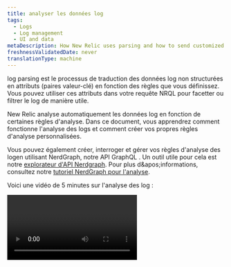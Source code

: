 ```yaml
---
title: analyser les données log
tags:
  - Logs
  - Log management
  - UI and data
metaDescription: How New Relic uses parsing and how to send customized log data.
freshnessValidatedDate: never
translationType: machine
---
```


log <DNT>parsing</DNT> est le processus de traduction des données log non structurées en attributs (paires valeur-clé) en fonction des règles que vous définissez. Vous pouvez utiliser ces attributs dans votre requête NRQL pour facetter ou filtrer le log de manière utile.

New Relic analyse automatiquement les données log en fonction de certaines règles d'analyse. Dans ce document, vous apprendrez comment fonctionne l'analyse des logs et comment créer vos propres règles d'analyse personnalisées.

Vous pouvez également créer, interroger et gérer vos règles d'analyse des logen utilisant NerdGraph, notre API GraphQL . Un outil utile pour cela est notre [explorateur d'API Nerdgraph](https://api.newrelic.com/graphiql). Pour plus d&amp;apos;informations, consultez notre [tutoriel NerdGraph pour l'analyse](/docs/apis/nerdgraph/examples/nerdgraph-log-parsing-rules-tutorial/).

Voici une vidéo de 5 minutes sur l'analyse des log :

<Video id="xPWM46yw3bQ" type="youtube" />

## Exemple d'analyse [#parsing-defined]

Un bon exemple est un log d’accès NGINX par défaut contenant du texte non structuré. C'est utile pour la recherche mais pas pour grand chose d'autre. Voici un exemple d'une ligne typique :

```
127.180.71.3 - - [10/May/1997:08:05:32 +0000] "GET /downloads/product_1 HTTP/1.1" 304 0 "-" "Debian APT-HTTP/1.3 (0.8.16~exp12ubuntu10.21)"
```

Dans un format non analysé, vous devrez effectuer une recherche en texte intégral pour répondre à la plupart des questions. Après analyse, le log est organisé en attributs, comme `response code` et `request URL`:

```json
{
  "remote_addr":"93.180.71.3",
  "time":"1586514731",
  "method":"GET",
  "path":"/downloads/product_1",
  "version":"HTTP/1.1",
  "response":"304",
  "bytesSent": 0,
  "user_agent": "Debian APT-HTTP/1.3 (0.8.16~exp12ubuntu10.21)"
}
```

analyse facilite la création [de requêtes personnalisées](/docs/using-new-relic/data/understand-data/query-new-relic-data) qui s&amp;apos;appuient sur ces valeurs. Cela vous aide à comprendre la distribution des codes de réponse par URL de demande et à trouver rapidement les pages problématiques.

## Comment fonctionne l'analyse des log [#how-it-works]

Voici un aperçu de la manière dont New Relic implémente l'analyse des logs :

<table>
  <thead>
    <tr>
      <th style={{ width: "100px" }}>
        analyser des logs
      </th>

      <th>
        Comment ça marche
      </th>
    </tr>
  </thead>

  <tbody>
    <tr>
      <td>
        Quoi
      </td>

      <td>
        * L'analyse est appliquée à un champ sélectionné spécifique. Par défaut, le champ `message` est utilisé. Cependant, n&amp;apos;importe quel champ/attribut peut être choisi, même celui qui n&amp;apos;existe pas actuellement dans vos données.
        * Chaque règle d'analyse est créée à l'aide d'une clause NRQL `WHERE` qui détermine quel log la règle tentera d&amp;apos;analyser.
        * Pour simplifier le processus de correspondance, nous vous recommandons d'ajouter un attribut [`logtype`](#logtype) à votre log. Cependant, vous n&amp;apos;êtes pas limité à l&amp;apos;utilisation de `logtype`; un ou plusieurs attributs peuvent être utilisés comme critères de correspondance dans la clause NRQL `WHERE`.
      </td>
    </tr>

    <tr>
      <td>
        Quand
      </td>

      <td>
        * analyser ne sera appliqué qu'une seule fois à chaque message de log. Si plusieurs règles d'analyse correspondent au log, seule la première qui réussit sera appliquée.
        * Les règles d’analyse ne sont pas ordonnées. Si plusieurs règles d'analyse correspondent à un log, une est choisie au hasard. Assurez-vous de créer vos règles d’analyse de manière à ce qu’elles ne correspondent pas au même log.
        * L'analyse a lieu lors de l'ingestion log , avant que les données ne soient écrites dans NRDB. Une fois les données écrites sur le stockage, elles ne peuvent plus être analysées.
        * L'analyse se produit dans le pipeline <DNT>**before**</DNT> des enrichissements de données ont lieu. Soyez prudent lorsque vous définissez les critères de correspondance pour une règle d’analyse. Si les critères sont basés sur un attribut qui n&amp;apos;existe pas avant l&amp;apos;analyse ou l&amp;apos;enrichissement, ces données ne seront pas présentes dans le log lors de la correspondance. Par conséquent, aucune analyse n’aura lieu.
      </td>
    </tr>

    <tr>
      <td>
        Comment
      </td>

      <td>
        * Les règles peuvent être écrites en [Grok](#grok), regex ou un mélange des deux. Grok est une collection de modèles qui font abstraction des expressions régulières complexes.
        * Nous prenons en charge la syntaxe Java Regex dans notre interface utilisateur d'analyse. Pour les noms d'attributs ou de champs dans les groupes de capture, Java Regex autorise uniquement \[A-Za-z0-9].
      </td>
    </tr>
  </tbody>
</table>

## Analyser l'attribut à l'aide de Grok [#grok]

Les modèles d'analyse sont spécifiés à l'aide de Grok, une norme industrielle pour l'analyse des messages de log. Tout log entrant avec un champ `logtype` sera vérifié par rapport à nos [règles d'analyse intégrées](#built-in-rules) et, si possible, le modèle Grok associé est appliqué au log.

Grok est un sur-ensemble d'expressions régulières qui ajoute des modèles nommés intégrés à utiliser à la place des expressions régulières complexes littérales. Par instance, au lieu de devoir se rappeler qu'un entier peut être associé aux expressions régulières `(?:[+-]?(?:[0-9]+))`, vous pouvez simplement écrire `%{INT}` pour utiliser le modèle Grok `INT`, qui représente les mêmes expressions régulières.

Les modèles Grok ont la syntaxe :

```
%{PATTERN_NAME[:OPTIONAL_EXTRACTED_ATTRIBUTE_NAME[:OPTIONAL_TYPE[:OPTIONAL_PARAMETER]]]}
```

Où:

* `PATTERN_NAME` est l&amp;apos;un des modèles Grok pris en charge. Le nom du motif est juste un nom convivial représentant des expressions régulières. Elles sont exactement égales aux expressions régulières correspondantes.
* `OPTIONAL_EXTRACTED_ATTRIBUTE_NAME`, s&amp;apos;il est fourni, est le nom de l&amp;apos;attribut qui sera ajouté à votre message de log avec la valeur correspondant au nom du modèle. Cela équivaut à utiliser un groupe de capture nommé à l’aide d’expressions régulières. Si cela n&amp;apos;est pas fourni, la règle d&amp;apos;analyse correspondra simplement à une région de votre chaîne, mais n&amp;apos;extrairea pas un attribut avec sa valeur.
* `OPTIONAL_TYPE` spécifie le type de valeur d&amp;apos;attribut à extraire. Si elles sont omises, les valeurs sont extraites sous forme de chaînes. Par instance, pour extraire la valeur `123` de `"File Size: 123"` sous forme de nombre dans l&amp;apos;attribut `file_size`, utilisez `value: %{INT:file_size:int}`.
* `OPTIONAL_PARAMETER` spécifie un paramètre facultatif pour certains types. Actuellement, seul le type `datetime` prend un paramètre, voir ci-dessous pour plus de détails.

Vous pouvez également utiliser un mélange d'expressions régulières et de noms de modèles Grok dans votre chaîne correspondante.

Cliquez sur ce lien pour une liste des [modèles Grok](https://github.com/thekrakken/java-grok/tree/master/src/main/resources/patterns) pris en charge et ici pour une liste des [types Grok](#grok-types) pris en charge.

Notez que les noms de variables doivent être explicitement définis et être en minuscules comme `%{URI:uri}`. Des expressions telles que `%{URI}` ou `%{URI:URI}` ne fonctionneraient pas.

<CollapserGroup>
  <Collapser id="grok-example" title="Exemple de Grok : extraire des données utiles de votre log">
    Un enregistrement log pourrait ressembler à ceci :

    ```json
    {
      "message": "54.3.120.2 2048 0"
    }
    ```

    Cette information est exacte, mais sa signification n’est pas vraiment intuitive. Les modèles Grok vous aident à extraire et comprendre les données télémétriques que vous souhaitez. Par exemple, un enregistrement log comme celui-ci est beaucoup plus facile à utiliser :

    ```json
    {
      "host_ip": "43.3.120.2",
      "bytes_received": 2048,
      "bytes_sent": 0
    }
    ```

    Pour ce faire, créez un modèle Grok qui extrait ces trois champs ; par exemple :

    ```
    %{IP:host_ip} %{INT:bytes_received} %{INT:bytes_sent}
    ```

    Après le traitement, votre enregistrement log comprendra les champs `host_ip`, `bytes_received` et `bytes_sent`. Vous pouvez désormais utiliser ces champs dans New Relic pour filtrer, facetter et effectuer des opérations statistiques sur vos données log . Pour plus de détails sur la façon d&amp;apos;analyser les logs avec les modèles Grok dans New Relic, consultez [notre article de blog](https://newrelic.com/blog/how-to-relic/how-to-use-grok-log-parsing).
  </Collapser>

  <Collapser id="grok-ui" title="Exemple d'interface utilisateur : création d'une règle d'analyse Grok">
    Si vous disposez des autorisations appropriées, vous pouvez créer des règles d'analyse dans notre interface utilisateur pour créer, tester et activer l'analyse Grok. Par exemple, pour obtenir un type spécifique de message d’erreur pour l’un de vos microservices appelé Inventory Services, vous devez créer une règle d’analyse Grok qui recherche un message d’erreur et un produit spécifiques. Pour ce faire :

    1. Donnez un nom à la règle ; par exemple, `Inventory Services error parsing`.

    2. Sélectionnez un champ existant à analyser (par défaut = `message`) ou entrez un nouveau nom de champ.

    3. Identifiez la clause NRQL `WHERE` qui agit comme un pré-filtre pour le log entrant ; par exemple, `entity.name='Inventory Service'`. Ce pré-filtre réduit le nombre de logs qui doivent être traités par votre règle, supprimant ainsi les traitements inutiles.

    4. Sélectionnez un log correspondant s'il existe, ou cliquez sur l'onglet Coller log pour coller un exemple log.

    5. Ajoutez la règle d’analyse Grok ; par exemple :

       ```
       Inventory error: %{DATA:error_message} for product %{INT:product_id}
       ```

       Où:

    * `Inventory error`: Le nom de votre règle d&amp;apos;analyse
    * `error_message`:Le message d&amp;apos;erreur que vous souhaitez sélectionner
    * `product_id`: L&amp;apos;ID du produit pour le service d&amp;apos;inventaire

    6. Activez et enregistrez la règle d’analyse.

       Bientôt, vous verrez que votre log de service d'inventaire est enrichi de deux nouveaux champs : `error_message` et `product_id`. À partir de là, vous pouvez effectuer des requêtes sur ces champs, créer des graphiques et des tableaux de bord, définir des alertes, etc.

       Pour plus de détails, consultez [notre documentation sur l'ajout de règles d'analyse personnalisées dans l'interface utilisateur](#custom-parsing).
  </Collapser>

  <Collapser id="grok-types" title="Types de Grok pris en charge">
    Le champ `OPTIONAL_TYPE` spécifie le type de valeur d&amp;apos;attribut à extraire. Si elles sont omises, les valeurs sont extraites sous forme de chaînes.

    Les types pris en charge sont :

    <table>
      <thead>
        <tr>
          <th>
            Type spécifié dans Grok
          </th>

          <th>
            Type stocké dans la base de données New Relic
          </th>
        </tr>
      </thead>

      <tbody>
        <tr>
          <td>
            `boolean`
          </td>

          <td>
            `boolean`
          </td>
        </tr>

        <tr>
          <td>
            `byte` `short` `int` `integer`
          </td>

          <td>
            `integer`
          </td>
        </tr>

        <tr>
          <td>
            `long`
          </td>

          <td>
            `long`
          </td>
        </tr>

        <tr>
          <td>
            `float`
          </td>

          <td>
            `float`
          </td>
        </tr>

        <tr>
          <td>
            `double`
          </td>

          <td>
            `double`
          </td>
        </tr>

        <tr>
          <td>
            `string` (défaut) `text`
          </td>

          <td>
            `string`
          </td>
        </tr>

        <tr>
          <td>
            `date` `datetime`
          </td>

          <td>
            Le temps comme un `long`

            Par défaut, il est interprété comme ISO 8601. Si `OPTIONAL_PARAMETER` est présent, il spécifie la [chaîne de modèle de date et d'heure](https://docs.oracle.com/en/java/javase/21/docs/api/java.base/java/text/SimpleDateFormat.html)à utiliser pour interpréter `datetime`.

            Notez que ceci n'est disponible que pendant l'analyse. Nous avons une [étape d’interprétation d’horodatage supplémentaire et distincte](/docs/logs/ui-data/timestamp-support) qui se produit pour tous les logs plus tard dans le pipeline d’ingestion.
          </td>
        </tr>

        <tr>
          <td>
            `json`
          </td>

          <td>
            Données structurées JSON. Voir [analyser JSON mélangé à du texte brut](#parsing-json) pour plus d&amp;apos;informations.
          </td>
        </tr>

        <tr>
          <td>
            `csv`
          </td>

          <td>
            Données CSV. Voir [Analyser CSV](#parsing-csv) pour plus d&amp;apos;informations.
          </td>
        </tr>

        <tr>
          <td>
            `geo`
          </td>

          <td>
            Localisation géographique à partir des adresses IP. Consultez [Géolocalisation des adresses IP (GeoIP)](#geo) pour plus d&amp;apos;informations.
          </td>
        </tr>

        <tr>
          <td>
            `key value pairs`
          </td>

          <td>
            valeur clé Paire . Voir [analyser les paires de valeurs clés](#parsing-key-value-pairs) pour plus d&amp;apos;informations.
          </td>
        </tr>
      </tbody>
    </table>
  </Collapser>

  <Collapser id="grok-multiline" title="Analyse multiligne de Grok">
    Si vous avez un log multiligne, sachez que le modèle Grok `GREEDYDATA` ne correspond pas aux nouvelles lignes (il est équivalent à `.*`).

    Ainsi, au lieu d'utiliser `%{GREEDYDATA:some_attribute}` directement, vous devrez ajouter l&amp;apos;indicateur multiligne devant lui : `(?s)%{GREEDYDATA:some_attribute}`
  </Collapser>

  <Collapser id="parsing-json" title="analyser du JSON mélangé à du texte brut">
    Le pipeline New Relic Logs analyse vos messages log JSON par défaut, mais vous avez parfois des messages de log JSON mélangés à du texte brut. Dans cette situation, vous souhaiterez peut-être pouvoir les analyser, puis pouvoir filtrer à l’aide de l’attribut JSON. Si tel est le cas, vous pouvez utiliser le [type grok](#grok-syntax) `json` , qui analysera le JSON capturé par le modèle grok. Ce format repose sur 3 parties principales : la syntaxe grok, le préfixe que vous souhaitez attribuer à l&amp;apos;attribut json analysé et le [type grok](#grok-syntax) `json` . En utilisant le [type grok](#grok-syntax) `json` , vous pouvez extraire et analyser du JSON à partir de logs qui ne sont pas correctement formatés ; par exemple, si vos logs sont préfixés par une chaîne de date/heure :

    ```json
    2015-05-13T23:39:43.945958Z {"event": "TestRequest", "status": 200, "response": {"headers": {"X-Custom": "foo"}}, "request": {"headers": {"X-Custom": "bar"}}}
    ```

    Afin d'extraire et d'analyser les données JSON de ce format log , créez l'expression Grok suivante :

    ```
    %{TIMESTAMP_ISO8601:containerTimestamp} %{GREEDYDATA:my_attribute_prefix:json}
    ```

    Le log résultant est :

    ```
    containerTimestamp: "2015-05-13T23:39:43.945958Z"
    my_attribute_prefix.event: "TestRequest"
    my_attribute_prefix.status: 200
    my_attribute_prefix.response.headers.X-Custom: "foo"
    my_attribute_prefix.request.headers.X-Custom: "bar"
    ```

    Vous pouvez définir la liste des attributs à extraire ou à supprimer avec les options `keepAttributes` ou `dropAttributes`. Par exemple, avec l&amp;apos;expression Grok suivante :

    ```
    %{TIMESTAMP_ISO8601:containerTimestamp} %{GREEDYDATA:my_attribute_prefix:json({"keepAttributes": ["my_attribute_prefix.event", "my_attribute_prefix.response.headers.X-Custom"]})}
    ```

    Le log résultant est :

    ```
    containerTimestamp: "2015-05-13T23:39:43.945958Z"
    my_attribute_prefix.event: "TestRequest"
    my_attribute_prefix.request.headers.X-Custom: "bar"
    ```

    Si vous souhaitez omettre le préfixe `my_attribute_prefix` , vous pouvez inclure le `"noPrefix": true` dans la configuration.

    ```
    %{TIMESTAMP_ISO8601:containerTimestamp} %{GREEDYDATA:my_attribute_prefix:json({"noPrefix": true})}
    ```

    Si vous souhaitez omettre le préfixe `my_attribute_prefix` et conserver uniquement l&amp;apos;attribut `status` , vous pouvez inclure `"noPrefix": true` et `"keepAttributes: ["status"]` dans la configuration.

    ```
    %{TIMESTAMP_ISO8601:containerTimestamp} %{GREEDYDATA:my_attribute_prefix:json({"noPrefix": true, "keepAttributes": ["status"]})}
    ```

    Si votre JSON a été échappé, vous pouvez utiliser l'option `isEscaped` pour pouvoir l&amp;apos;analyser. Si votre JSON a été échappé puis cité, vous devez également faire correspondre les guillemets, comme indiqué ci-dessous. Par exemple, avec l&amp;apos;expression Grok suivante :

    ```
    %{TIMESTAMP_ISO8601:containerTimestamp} "%{GREEDYDATA:my_attribute_prefix:json({"isEscaped": true})}"
    ```

    Serait capable d'analyser le message échappé :

    ```
    2015-05-13T23:39:43.945958Z "{\"event\": \"TestRequest\", \"status\": 200, \"response\": {\"headers\": {\"X-Custom\": \"foo\"}}, \"request\": {\"headers\": {\"X-Custom\": \"bar\"}}}"
    ```

    Le log résultant est :

    ```
    containerTimestamp: "2015-05-13T23:39:43.945958Z"
    my_attribute_prefix.event: "TestRequest"
    my_attribute_prefix.status: 200
    my_attribute_prefix.response.headers.X-Custom: "foo"
    my_attribute_prefix.request.headers.X-Custom: "bar"
    ```

    Pour configurer le [type Grok](#grok-syntax) `json` , utilisez `:json(_CONFIG_)`:

    * `json({"dropOriginal": true})`: Supprimez le snippet JSON qui a été utilisé dans l&amp;apos;analyse. Lorsqu&amp;apos;elle est définie sur `true` (valeur par défaut), la règle d&amp;apos;analyse supprimera le snippet JSON d&amp;apos;origine. Notez que l’attribut JSON restera dans le champ de message.
    * `json({"dropOriginal": false})`:Cela affichera la charge utile JSON qui a été extraite. Lorsqu&amp;apos;il est défini sur `false`, la charge utile complète uniquement JSON sera affichée sous un attribut nommé dans `my_attribute_prefix` ci-dessus. Notez que l&amp;apos;attribut JSON restera également dans le champ de message ici, donnant à l&amp;apos;utilisateur 3 vues différentes des données JSON. Si le stockage des trois versions est un problème, il est recommandé d&amp;apos;utiliser la valeur par défaut de `true` ici.
    * `json({"depth": 62})`: Niveaux de profondeur auxquels vous souhaitez analyser la valeur JSON (par défaut 62).
    * `json({"keepAttributes": ["attr1", "attr2", ..., "attrN"]})`:Spécifie quel attribut sera extrait du JSON. La liste fournie ne peut pas être vide. Si cette option configuration n&amp;apos;est pas définie, tous les attributs sont extraits.
    * `json({"dropAttributes": ["attr1", "attr2", ..., "attrN"]})`:Spécifie l&amp;apos;attribut à supprimer du JSON. Si cette option de configuration n&amp;apos;est pas définie, aucun attribut n&amp;apos;est supprimé.
    * `json({"noPrefix": true})`: Définissez cette option sur `true` pour supprimer le préfixe de l&amp;apos;attribut extrait du JSON.
    * `json({"isEscaped": true})`: Définissez cette option sur `true` pour analyser le JSON qui a été échappé (ce que vous voyez généralement lorsque le JSON est transformé en chaîne, par exemple `{\"key\": \"value\"}`)
  </Collapser>

  <Collapser id="parsing-csv" title="analyser CSV">
    Si votre système envoie un log de valeurs séparées par des virgules (CSV) et que vous devez les analyser dans New Relic, vous pouvez utiliser le [type Grok](#grok-syntax) `csv` , qui analyse le CSV capturé par le modèle Grok. Ce format repose sur 3 parties principales : la syntaxe Grok, le préfixe que vous souhaitez attribuer à l&amp;apos;attribut CSV analysé et le [type Grok](#grok-syntax) `csv` . En utilisant le [type Grok](#grok-syntax) `csv` , vous pouvez extraire et analyser le CSV du log.

    Étant donné la ligne log CSV suivante à titre d’exemple :

    ```
    "2015-05-13T23:39:43.945958Z,202,POST,/shopcart/checkout,142,10"
    ```

    Et une règle d'analyse avec la forme suivante :

    ```
    %{GREEDYDATA:log:csv({"columns": ["timestamp", "status", "method", "url", "time", "bytes"]})}
    ```

    Analysera votre log comme suit :

    ```
    log.timestamp: "2015-05-13T23:39:43.945958Z"
    log.status: "202"
    log.method: "POST"
    log.url: "/shopcart/checkout"
    log.time: "142"
    log.bytes: "10"
    ```

    Si vous devez omettre le préfixe « log », vous pouvez inclure le `"noPrefix": true` dans la configuration.

    ```
    %{GREEDYDATA:log:csv({"columns": ["timestamp", "status", "method", "url", "time", "bytes"], "noPrefix": true})}
    ```

    ### configuration des colonnes :

    * Il est obligatoire d'indiquer les colonnes dans la configuration de type CSV Grok (qui doit être un JSON valide).
    * Vous pouvez ignorer n'importe quelle colonne en définissant « \_ » (trait de soulignement) comme nom de colonne pour la supprimer de l'objet résultant.

    ### Options de configuration facultatives :

    Bien que la configuration des « colonnes » soit obligatoire, il est possible de modifier l'analyse du CSV avec les paramètres suivants.

    * <DNT>**dropOriginal**</DNT>: (La valeur par défaut est `true`) Supprimez le snippet CSV utilisé dans l&amp;apos;analyse. Lorsque la valeur est `true` (valeur par défaut), la règle d&amp;apos;analyse supprime le champ d&amp;apos;origine.
    * <DNT>**noPrefix**</DNT>: (La valeur par défaut est `false`) N&amp;apos;inclut pas le nom du champ Grok comme préfixe sur l&amp;apos;objet résultant.
    * <DNT>**separator**</DNT>: (Par défaut `,`) Définit le caractère/la chaîne qui divise chaque colonne.
      * Un autre scénario courant est celui des valeurs séparées par des tabulations (TSV), pour cela vous devez indiquer `\t` comme séparateur, ex. `%{GREEDYDATA:log:csv({"columns": ["timestamp", "status", "method", "url", "time", "bytes"], "separator": "\t"})`
    * <DNT>**quoteChar**</DNT>: (Par défaut `"`) Définit le caractère qui entoure éventuellement le contenu d&amp;apos;une colonne.
  </Collapser>

  <Collapser id="geo" title="Géolocalisation des adresses IP (GeoIP)">
    Si votre système envoie un log contenant des adresses IPv4, New Relic peut les localiser géographiquement et enrichir l'événement de log avec l'attribut spécifié. Vous pouvez utiliser le [type Grok](#grok-syntax) `geo` , qui trouve la position d&amp;apos;une adresse IP capturée par le modèle Grok. Ce format peut être configuré pour renvoyer un ou plusieurs champs liés à l&amp;apos;adresse, tels que la ville, le pays et la latitude/longitude de l&amp;apos;IP.

    Étant donné la ligne log suivante à titre d'exemple :

    ```
    2015-05-13T23:39:43.945958Z 146.190.212.184
    ```

    Et une règle d'analyse avec la forme suivante :

    ```
    %{TIMESTAMP_ISO8601:containerTimestamp} %{GREEDYDATA:ip:geo({"lookup":["city","region","countryCode", "latitude","longitude"]})}
    ```

    Nous allons analyser votre log comme suit :

    ```
    ip: 146.190.212.184
    ip.city: North Bergen
    ip.countryCode: US
    ip.countryName: United States
    ip.latitude: 40.793
    ip.longitude: -74.0247
    ip.postalCode: 07047
    ip.region: NJ
    ip.regionName: New Jersey
    containerTimestamp:2015-05-13T23:39:43.945958Z
    ISO8601_TIMEZONE:Z
    ```

    ### configuration de la recherche :

    Il est obligatoire de spécifier les champs `lookup` souhaités renvoyés par l&amp;apos;action `geo` . Au moins un élément est requis parmi les options suivantes.

    * <DNT>**city**</DNT>: Nom de la ville
    * <DNT>**countryCode**</DNT>: Abréviation du pays
    * <DNT>**countryName**</DNT>: Nom du pays
    * <DNT>**latitude**</DNT>: Latitude
    * <DNT>**longitude**</DNT>: Longitude
    * <DNT>**postalCode**</DNT>: Code postal, code zip ou similaire
    * <DNT>**region**</DNT>:Abréviation d&amp;apos;État, de province ou de territoire
    * <DNT>**regionName**</DNT>: Nom de l&amp;apos;État, de la province ou du territoire
  </Collapser>

  <Collapser id="parsing-key-value-pairs" title="analyser la valeur clé Pairs">
    Le pipeline New Relic Logs analyse votre message de log par défaut, mais parfois vous avez des messages de log formatés sous forme de paires valeur/clé. Dans cette situation, vous souhaiterez peut-être pouvoir les analyser, puis pouvoir filtrer à l'aide de l'attribut valeur clé.

    Si tel est le cas, vous pouvez utiliser le [type grok](#grok-syntax) `keyvalue` , qui analysera les paires valeur-clé capturées par le modèle grok. Ce format repose sur 3 parties principales : la syntaxe grok, le préfixe que vous souhaitez attribuer à l&amp;apos;attribut valeur clé analysé et le [type grok](#grok-syntax) `keyvalue` . En utilisant le [type grok](#grok-syntax) `keyvalue` , vous pouvez extraire et analyser les paires valeur/clé du log qui ne sont pas correctement formatées ; par exemple, si votre log est préfixé par une chaîne date/heure :

    ```json
      2015-05-13T23:39:43.945958Z key1=value1,key2=value2,key3=value3
    ```

    Afin d'extraire et d'analyser les données de valeur clé de ce format log , créez l'expression Grok suivante :

    ```
    %{TIMESTAMP_ISO8601:containerTimestamp} %{GREEDYDATA:my_attribute_prefix:keyvalue()}
    ```

    Le log résultant est :

    ```
      containerTimestamp: "2015-05-13T23:39:43.945958Z"
      my_attribute_prefix.key1: "value1"
      my_attribute_prefix.key2: "value2"
      my_attribute_prefix.key3: "value3"
    ```

    Vous pouvez également définir le délimiteur et le séparateur personnalisés pour extraire les paires valeur-clé requises.

    ```json
    2015-05-13T23:39:43.945958Z event:TestRequest request:bar
    ```

    Par exemple, avec l'expression Grok suivante :

    ```
      %{TIMESTAMP_ISO8601:containerTimestamp} %{GREEDYDATA:my_attribute_prefix:keyvalue({"delimiter": " ", "keyValueSeparator": ":"})}
    ```

    Le log résultant est :

    ```
    containerTimestamp: "2015-05-13T23:39:43.945958Z"
    my_attribute_prefix.event: "TestRequest"
    my_attribute_prefix.request: "bar"
    ```

    Si vous souhaitez omettre le préfixe `my_attribute_prefix` , vous pouvez inclure le `"noPrefix": true` dans la configuration.

    ```
    %{TIMESTAMP_ISO8601:containerTimestamp} %{GREEDYDATA:my_attribute_prefix:keyValue({"noPrefix": true})}
    ```

    Le log résultant est :

    ```
    containerTimestamp: "2015-05-13T23:39:43.945958Z"
    event: "TestRequest"
    request: "bar"
    ```

    Si vous souhaitez définir votre préfixe de caractère de citation personnalisé, vous pouvez inclure « quoteChar » : dans la configuration.

    ```json
    2015-05-13T23:39:43.945958Z nbn_demo='INFO',message='This message contains information with spaces ,sessionId='abc123'
    ```

    ```
    %{TIMESTAMP_ISO8601:containerTimestamp} %{GREEDYDATA:my_attribute_prefix:keyValue({"quoteChar": "'"})}
    ```

    Le log résultant est :

    ```
    "my_attribute_prefix.message": "'This message contains information with spaces",
    "my_attribute_prefix.nbn_demo": "INFO",
    "my_attribute_prefix.sessionId": "abc123"
    ```

    ### Paramètres du modèle Grok

    Vous pouvez personnaliser le comportement de l'analyse avec les options suivantes en fonction de vos formats log :

    * **délimiteur**

      * **Description :** Chaîne séparant chaque paire de valeur clé.
      * **Valeur par défaut :** `,` (virgule)
      * **Remplacement :** définissez le champ `delimiter` pour modifier ce comportement.

    * **Séparateur de valeur clé**

      * **Description :** Chaîne utilisée pour attribuer des valeurs aux clés.
      * **Valeur par défaut :** `=`
      * **Remplacement :** définissez le champ `keyValueSeparator` pour l&amp;apos;utilisation d&amp;apos;un séparateur personnalisé.

    * **citationChar**

      * **Description :** Caractère utilisé pour entourer des valeurs avec des espaces ou des caractères spéciaux.
      * **Valeur par défaut :** `"` (guillemets doubles)
      * **Remplacement :** définissez un caractère personnalisé à l’aide de `quoteChar`.

    * **dropOriginal**

      * **Description :** Supprime le message d&amp;apos;origine du log après analyse. Utile pour réduire le stockage log .
      * **Valeur par défaut :** `true`
      * **Remplacement :** définissez `dropOriginal` sur `false` pour conserver le message d&amp;apos;origine du log.

    * **pas de préfixe**

      * **Description :** Lorsque `true`, exclut le nom du champ Grok comme préfixe dans l&amp;apos;objet résultant.
      * **Valeur par défaut :** `false`
      * **Remplacement :** activer en définissant `noPrefix` sur `true`.

    * **échapperChar**

      * **Description :** Définissez un caractère d&amp;apos;échappement personnalisé pour gérer les caractères log spéciaux.
      * **Valeur par défaut :** « » (barre oblique inverse)
      * **Remplacer :** Personnaliser avec `escapeChar`.

    * **trimValeurs**

      * **Description :** permet de supprimer les valeurs contenant des espaces.
      * **Valeur par défaut :** `false`
      * **Remplacement :** définissez `trimValues` sur `true` pour activer le rognage.

    * **touches de finition**

      * **Description :** Permet de rogner les clés contenant des espaces.
      * **Valeur par défaut :** `true`
      * **Remplacement :** définissez `trimKeys` sur `true` pour activer le rognage.
  </Collapser>
</CollapserGroup>

## Organisation par type de log [#type]

Le pipeline d'ingestion de log de New Relic peut analyser les données en faisant correspondre un événement de log à une règle décrivant comment le log doit être analysé. Il existe deux façons d'analyser un événement de log :

* Utiliser une [règle intégrée](#built-in-rules).
* Définir une [règle personnalisée](#custom-parsing).

Les règles sont une combinaison de logique de correspondance et de logique d'analyse. La correspondance est effectuée en définissant une correspondance de requête sur un attribut du log. Les règles ne sont pas appliquées rétroactivement. Les logs collectés avant la création d'une règle ne sont pas analysés par cette règle.

La manière la plus simple d'organiser votre log et la manière dont il est analysé est d'inclure le champ `logtype` dans votre événement de log. Cela indique à New Relic quelle règle intégrée appliquer au log.

<Callout variant="important">
  Une fois qu'une règle d'analyse est active, les données analysées par la règle sont modifiées de manière permanente. Cela ne peut pas être annulé.
</Callout>

## Limites

L'analyse est coûteuse en termes de calcul, ce qui introduit des risques. l'analyse est effectuée pour les règles personnalisées définies dans un compte et pour faire correspondre les modèles à un log. Un grand nombre de modèles ou de règles personnalisées mal définies consommeront une énorme quantité de mémoire et de ressources CPU tout en prenant beaucoup de temps à exécuter.

Afin d'éviter les problèmes, nous appliquons deux limites d'analyse : par message, par règle et par compte.

<table>
  <thead>
    <tr>
      <th style={{ width: "200px" }}>
        Limite
      </th>

      <th>
        Description
      </th>
    </tr>
  </thead>

  <tbody>
    <tr>
      <td>
        Par message et par règle
      </td>

      <td>
        La limite par message et par règle empêche que le temps consacré à l'analyse d'un seul message soit supérieur à 100 ms. Si cette limite est atteinte, le système cessera de tenter d'analyser le message de log avec cette règle.

        Le pipeline d'ingestion tentera d'exécuter tout autre élément applicable à ce message, et le message sera toujours transmis via le pipeline d'ingestion et stocké dans NRDB. Le message de log sera dans son format original, non analysé.
      </td>
    </tr>

    <tr>
      <td>
        Par compte
      </td>

      <td>
        La limite par compte existe pour empêcher les comptes d’utiliser plus que leur juste part de ressources. La limite prend en compte le temps total passé à traiter <DNT>**all**</DNT> message de log pour un compte par minute.
      </td>
    </tr>
  </tbody>
</table>

<Callout variant="tip">
  Pour vérifier facilement si vos limites de débit ont été atteintes, accédez à [la page <DNT>**Limits**</DNT> de votre système](/docs/telemetry-data-platform/ingest-manage-data/manage-data/view-system-limits#limits-ui) dans l&amp;apos;interface utilisateur de New Relic.
</Callout>

## Règles d'analyse intégrées [#built-in-rules]

Les formats log courants ont des règles d'analyse bien établies déjà créées pour eux. Pour bénéficier des règles d’analyse intégrées, ajoutez l’attribut `logtype` lors du transfert du log. Définissez la valeur sur une valeur répertoriée dans le tableau suivant et les règles pour ce type de log seront appliquées automatiquement.

### Liste des règles intégrées [#rulesets]

Les valeurs d’attribut `logtype` suivantes correspondent à une règle d’analyse prédéfinie. Par exemple, pour interroger l&amp;apos;équilibreur de charge d&amp;apos;application :

* Depuis l'interface utilisateur de New Relic, utilisez le format `logtype:"alb"`.
* Depuis [NerdGraph](/docs/apis/nerdgraph/examples/nerdgraph-log-parsing-rules-tutorial/), utilisez le format `logtype = 'alb'`.

Pour savoir quels champs sont analysés pour chaque règle, consultez notre documentation sur [les règles d'analyse intégrées](/docs/logs/ui-data/built-log-parsing-rules).

<table>
  <thead>
    <tr>
      <th style={{ width: "200px" }}>
        `logtype`
      </th>

      <th>
        source du log
      </th>

      <th>
        Exemple de requête correspondante
      </th>
    </tr>
  </thead>

  <tbody>
    <tr>
      <td>
        [`apache`](/docs/logs/ui-data/built-log-parsing-rules#apache)
      </td>

      <td>
        Log d'accès Apache
      </td>

      <td>
        `logtype:"apache"`
      </td>
    </tr>

    <tr>
      <td>
        [`apache_error`](/docs/logs/ui-data/built-log-parsing-rules#apache_error)
      </td>

      <td>
        Log des erreurs Apache
      </td>

      <td>
        `logtype:"apache_error"`
      </td>
    </tr>

    <tr>
      <td>
        [`alb`](/docs/logs/ui-data/built-log-parsing-rules#application-load-balancer)
      </td>

      <td>
        Log de l'équilibreur de charge d'application
      </td>

      <td>
        `logtype:"alb"`
      </td>
    </tr>

    <tr>
      <td>
        [`cassandra`](/docs/logs/ui-data/built-log-parsing-rules#cassandra)
      </td>

      <td>
        Log de Cassandre
      </td>

      <td>
        `logtype:"cassandra"`
      </td>
    </tr>

    <tr>
      <td>
        [`cloudfront-web`](/docs/logs/ui-data/built-log-parsing-rules#cloudfront)
      </td>

      <td>
        CloudFront (log Web standard)
      </td>

      <td>
        `logtype:"cloudfront-web"`
      </td>
    </tr>

    <tr>
      <td>
        [`cloudfront-rtl`](/docs/logs/ui-data/built-log-parsing-rules#cloudfront-rtl)
      </td>

      <td>
        CloudFront (log web temps réel)
      </td>

      <td>
        `logtype:"cloudfront-rtl"`
      </td>
    </tr>

    <tr>
      <td>
        [`elb`](/docs/logs/ui-data/built-log-parsing-rules#elastic-load-balancer)
      </td>

      <td>
        Log d' Elastic Load Balancer
      </td>

      <td>
        `logtype:"elb"`
      </td>
    </tr>

    <tr>
      <td>
        [`haproxy_http`](/docs/logs/ui-data/built-log-parsing-rules#haproxy)
      </td>

      <td>
        Log HAProxy
      </td>

      <td>
        `logtype:"haproxy_http"`
      </td>
    </tr>

    <tr>
      <td>
        [`ktranslate-health`](/docs/logs/ui-data/built-log-parsing-rules#ktranslate-health)
      </td>

      <td>
        Log de santé du conteneur KTranslate
      </td>

      <td>
        `logtype:"ktranslate-health"`
      </td>
    </tr>

    <tr>
      <td>
        [`linux_cron`](/docs/logs/ui-data/built-log-parsing-rules/#linux_cron)
      </td>

      <td>
        Cron Linux
      </td>

      <td>
        `logtype:"linux_cron"`
      </td>
    </tr>

    <tr>
      <td>
        [`linux_messages`](/docs/logs/ui-data/built-log-parsing-rules/#linux_messages)
      </td>

      <td>
        Messages Linux
      </td>

      <td>
        `logtype:"linux_messages"`
      </td>
    </tr>

    <tr>
      <td>
        [`iis_w3c`](/docs/logs/ui-data/built-log-parsing-rules/#iis)
      </td>

      <td>
        Log du serveur Microsoft IIS - format W3C
      </td>

      <td>
        `logtype:"iis_w3c"`
      </td>
    </tr>

    <tr>
      <td>
        [`mongodb`](/docs/logs/ui-data/built-log-parsing-rules#mongodb)
      </td>

      <td>
        Logs de MongoDB
      </td>

      <td>
        `logtype:"mongodb"`
      </td>
    </tr>

    <tr>
      <td>
        [`monit`](/docs/logs/ui-data/built-log-parsing-rules#monit)
      </td>

      <td>
        Monit logs
      </td>

      <td>
        `logtype:"monit"`
      </td>
    </tr>

    <tr>
      <td>
        [`mysql-error`](/docs/logs/ui-data/built-log-parsing-rules#mysql-error)
      </td>

      <td>
        Log des erreurs MySQL
      </td>

      <td>
        `logtype:"mysql-error"`
      </td>
    </tr>

    <tr>
      <td>
        [`nginx`](/docs/logs/ui-data/built-log-parsing-rules#nginx)
      </td>

      <td>
        Log d'accès NGINX
      </td>

      <td>
        `logtype:"nginx"`
      </td>
    </tr>

    <tr>
      <td>
        [`nginx-error`](/docs/logs/ui-data/built-log-parsing-rules#nginx-error)
      </td>

      <td>
        Log des erreurs NGINX
      </td>

      <td>
        `logtype:"nginx-error"`
      </td>
    </tr>

    <tr>
      <td>
        [`postgresql`](/docs/logs/ui-data/built-log-parsing-rules#postgresql)
      </td>

      <td>
        Log Postgresql
      </td>

      <td>
        `logtype:"postgresql"`
      </td>
    </tr>

    <tr>
      <td>
        [`rabbitmq`](/docs/logs/ui-data/built-log-parsing-rules#rabbitmq)
      </td>

      <td>
        Log de Rabbitmq
      </td>

      <td>
        `logtype:"rabbitmq"`
      </td>
    </tr>

    <tr>
      <td>
        [`redis`](/docs/logs/ui-data/built-log-parsing-rules#redis)
      </td>

      <td>
        Log Redis
      </td>

      <td>
        `logtype:"redis"`
      </td>
    </tr>

    <tr>
      <td>
        [`route-53`](/docs/logs/ui-data/built-log-parsing-rules#route53)
      </td>

      <td>
        Log de la Route 53
      </td>

      <td>
        `logtype:"route-53"`
      </td>
    </tr>

    <tr>
      <td>
        [`syslog-rfc5424`](/docs/logs/ui-data/built-log-parsing-rules/#syslog-rfc5424)
      </td>

      <td>
        Logs système au format RFC5424
      </td>

      <td>
        `logtype:"syslog-rfc5424"`
      </td>
    </tr>
  </tbody>
</table>

### Ajoutez le `logtype` [#logattr]

Lors de l'agrégation des logs, il est important de fournir des métadonnées qui facilitent l'organisation, la recherche et l'analyse de ces logs. Une façon simple de procéder consiste à ajouter l'attribut `logtype` au message de log lors de leur expédition. [Les règles d’analyse intégrées](#built-in-rules) sont appliquées par défaut à certaines valeurs `logtype` .

<Callout variant="tip">
  Les champs `logType`, `logtype` et `LOGTYPE` sont tous pris en charge pour les règles intégrées. Pour faciliter la recherche, nous vous recommandons de vous aligner sur une syntaxe unique dans votre organisation.
</Callout>

Voici quelques exemples de la façon d'ajouter `logtype` au log envoyé par certaines de nos [méthodes d'expédition prises en charge](/docs/logs/enable-new-relic-logs).

<CollapserGroup>
  <Collapser className="freq-link" id="infrastructure-log-forwarder-example" title="Exemple d'agent d'infrastructure New Relic">
    Ajoutez `logtype` comme [`attribute`](/docs/logs/forward-logs/forward-your-logs-using-infrastructure-agent#attributes). Vous devez définir le type de log pour chaque source nommée.

    ```yml
    logs:
      - name: file-simple
        file: /path/to/file
        attributes:
          logtype: fileRaw
      - name: nginx-example
        file: /var/log/nginx.log
        attributes:
          logtype: nginx
    ```
  </Collapser>

  <Collapser className="freq-link" id="fluentd-example" title="Exemple de Fluentd">
    Ajoutez un bloc de filtre au fichier `.conf` , qui utilise un `record_transformer` pour ajouter un nouveau champ. Dans cet exemple, nous utilisons un `logtype` sur `nginx` pour déclencher la règle d’analyse NGINX intégrée. Découvrez d’autres [exemples de Fluentd](https://github.com/newrelic/fluentd-examples).

    ```apacheconf
    <filter containers>
      @type record_transformer
      enable_ruby true
      <record>
        #Add logtype to trigger a built-in parsing rule for nginx access logs
        logtype nginx
        #Set timestamp from the value contained in the field "time"
        timestamp record["time"]
        #Add hostname and tag fields to all records
        hostname "#{Socket.gethostname}"
        tag ${tag}
      </record>
    </filter>
    ```
  </Collapser>

  <Collapser className="freq-link" id="fluentbit-example" title="Exemple de Fluent Bit">
    Ajoutez un bloc de filtre au fichier `.conf` qui utilise un `record_modifier` pour ajouter un nouveau champ. Dans cet exemple, nous utilisons un `logtype` sur `nginx` pour déclencher la règle d’analyse NGINX intégrée. Découvrez d’autres [exemples de Fluent Bit](https://github.com/newrelic/fluentbit-examples).

    ```ini
    [FILTER]
        Name   record_modifier
        Match  *
        Record logtype nginx
        Record hostname ${HOSTNAME}
        Record service_name Sample-App-Name
    ```
  </Collapser>

  <Collapser className="freq-link" id="logstash-example" title="Exemple de Logstash">
    Ajoutez un bloc de filtre à la configuration Logstash qui utilise un filtre de mutation `add_field` pour ajouter un nouveau champ. Dans cet exemple, nous utilisons un `logtype` sur `nginx` pour déclencher la règle d’analyse NGINX intégrée. Découvrez d&amp;apos;autres [exemples de Logstash](https://github.com/newrelic/logstash-examples).

    ```ini
    filter {
      mutate {
        add_field => {
          "logtype" => "nginx"
          "service_name" => "myservicename"
          "hostname" => "%{host}"
        }
      }
    }
    ```
  </Collapser>

  <Collapser className="freq-link" id="api-example" title="Exemple d'API de Log">
    Vous pouvez ajouter un attribut à la requête JSON envoyée à New Relic. Dans cet exemple, nous ajoutons un attribut `logtype` de valeur `nginx` pour déclencher la règle d’analyse NGINX intégrée. En savoir plus sur l’utilisation de l’ [API Logs](/docs/logs/new-relic-logs/log-api/introduction-log-api).

    ```
    POST /log/v1 HTTP/1.1
    Host: log-api.newrelic.com
    Content-Type: application/json
    X-License-Key: YOUR_LICENSE_KEY
    Accept: */*
    Content-Length: 133
    {
      "timestamp": TIMESTAMP_IN_UNIX_EPOCH,
      "message": "User 'xyz' logged in",
      "logtype": "nginx",
      "service": "login-service",
      "hostname": "login.example.com"
    }
    ```
  </Collapser>
</CollapserGroup>

## Créer et afficher des règles d'analyse personnalisées [#custom-parsing]

De nombreux logs sont formatés ou structurés d’une manière unique. Afin de les analyser, une logique personnalisée doit être construite et appliquée.

<img title="Log parsing rules" alt="Screenshot of log parsing in UI" src="/images/logs_screenshot-full_parsing-ui.webp" />

<figcaption>
  Dans la navigation de gauche dans l'interface utilisateur du log, sélectionnez <DNT>**Parsing**</DNT>, puis créez votre propre règle d&amp;apos;analyse personnalisée avec une clause NRQL `WHERE` valide et un modèle Grok.
</figcaption>

Pour créer et gérer vos propres règles d’analyse personnalisées :

1. Allez à <DNT>**[one.newrelic.com &gt; All capabilities](https://one.newrelic.com/all-capabilities) &amp;gt; Logs**</DNT>.
2. À partir de <DNT>**Manage data**</DNT> dans la navigation de gauche de l’interface utilisateur du log, cliquez sur <DNT>**Parsing**</DNT>, puis sur <DNT>**Create parsing rule**</DNT>.
3. Saisissez un nom pour la nouvelle règle d’analyse.
4. Sélectionnez un champ existant à analyser (par défaut = `message`) ou entrez un nouveau nom de champ.
5. Saisissez une clause NRQL `WHERE` valide pour correspondre au log que vous souhaitez analyser.
6. Sélectionnez un log correspondant s'il existe, ou cliquez sur l'onglet <DNT>**Paste log**</DNT> pour coller un exemple log. Notez que si vous copiez du texte depuis l&amp;apos;interface utilisateur du log ou le générateur de requêtes pour le coller dans l&amp;apos;interface utilisateur d&amp;apos;analyse, assurez-vous qu&amp;apos;il s&amp;apos;agit de la version <DNT>*Unformatted*</DNT> .
7. Saisissez la règle d'analyse et validez son fonctionnement en affichant les résultats dans la section <DNT>**Output**</DNT> . Pour en savoir plus sur Grok et les règles d&amp;apos;analyse personnalisées, lisez [notre article de blog sur la façon d'analyser les logs avec les modèles Grok](https://blog.newrelic.com/product-news/how-to-use-grok-log-parsing).
8. Activez et enregistrez la règle d’analyse personnalisée.

Pour afficher les règles d’analyse existantes :

1. Allez à <DNT>**[one.newrelic.com &gt; All capabilities](https://one.newrelic.com/all-capabilities) &amp;gt; Logs**</DNT>.
2. À partir de <DNT>**Manage data**</DNT> dans la barre de navigation de gauche de l’interface utilisateur du log, cliquez sur <DNT>**Parsing**</DNT>.

## Dépannage [#troubleshooting]

Si l'analyse ne fonctionne pas comme prévu, cela peut être dû à :

* <DNT>**Logic:**</DNT> La logique de correspondance de la règle d&amp;apos;analyse ne correspond pas au log souhaité.
* <DNT>**Timing:**</DNT> Si votre règle de correspondance d&amp;apos;analyse cible une valeur qui n&amp;apos;existe pas encore, elle échouera. Cela peut se produire si la valeur est ajoutée plus tard dans le pipeline dans le cadre du processus d’enrichissement.
* <DNT>**Limits:**</DNT> Il y a une quantité de temps fixe disponible chaque minute pour traiter le log via l&amp;apos;analyse, les modèles, les filtres de suppression, etc. Si le temps maximum a été écoulé, l&amp;apos;analyse sera ignorée pour les enregistrements d&amp;apos;événements de log supplémentaires.

Pour résoudre ces problèmes, créez ou ajustez vos [règles d'analyse personnalisées](#custom-parsing).